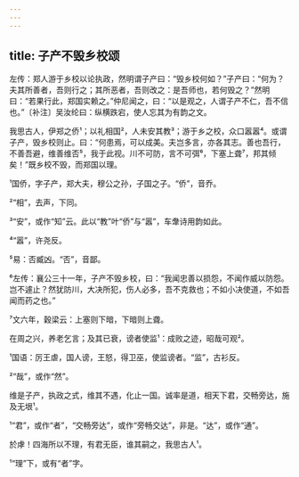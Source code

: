 ```yaml
---
---
---
```

title: 子产不毁乡校颂
---







左传：郑人游于乡校以论执政，然明谓子产曰：“毁乡校何如？”子产曰：“何为？夫其所善者，吾则行之；其所恶者，吾则改之：是吾师也，若何毁之？”然明曰：“若果行此，郑国实赖之。”仲尼闻之，曰：“以是观之，人谓子产不仁，吾不信也。”〔补注〕吴汝纶曰：纵横跌宕，使人忘其为有韵之文。

我思古人，伊郑之侨¹；以礼相国²，人未安其教³；游于乡之校，众口嚣嚣⁴。或谓子产，毁乡校则止。曰：“何患焉，可以成美。夫岂多言，亦各其志。善也吾行，不善吾避，维善维否⁵，我于此视。川不可防，言不可弭⁶，下塞上聋⁷，邦其倾矣！”既乡校不毁，而郑国以理。

¹国侨，字子产，郑大夫，穆公之孙，子国之子。“侨”，音乔。

²“相”，去声，下同。

³“安”，或作“知”云。此以“教”叶“侨”与“嚣”，车舝诗用韵如此。

⁴“嚣”，许尧反。

⁵易：否臧凶。“否”，音鄙。

⁶左传：襄公三十一年，子产不毁乡校，曰：“我闻忠善以损怨，不闻作威以防怨。岂不遽止？然犹防川，大决所犯，伤人必多，吾不克救也；不如小决使道，不如吾闻而药之也。”

⁷文六年，穀梁云：上塞则下暗，下暗则上聋。

在周之兴，养老乞言；及其已衰，谤者使监¹：成败之迹，昭哉可观²。

¹国语：厉王虐，国人谤，王怒，得卫巫，使监谤者。“监”，古衫反。

²“哉”，或作“然”。

维是子产，执政之式，维其不遇，化止一国。诚率是道，相天下君，交畅旁达，施及无垠¹。

¹“君”，或作“者”，“交畅旁达”，或作“旁畅交达”，非是。“达”，或作“通”。

於虖！四海所以不理，有君无臣，谁其嗣之，我思古人¹。

¹“理”下，或有“者”字。